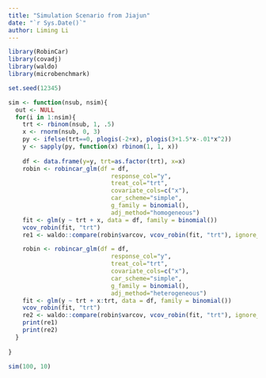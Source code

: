 ```yaml
---
title: "Simulation Scenario from Jiajun"
date: "`r Sys.Date()`"
author: Liming Li
---
```



```r
library(RobinCar)
library(covadj)
library(waldo)
library(microbenchmark)

set.seed(12345)

sim <- function(nsub, nsim){
  out <- NULL
  for(i in 1:nsim){
    trt <- rbinom(nsub, 1, .5)
    x <- rnorm(nsub, 0, 3)
    py <- ifelse(trt==0, plogis(-2+x), plogis(3+1.5*x-.01*x^2))
    y <- sapply(py, function(x) rbinom(1, 1, x))
    
    df <- data.frame(y=y, trt=as.factor(trt), x=x)
    robin <- robincar_glm(df = df, 
                             response_col="y",
                             treat_col="trt",
                             covariate_cols=c("x"),
                             car_scheme="simple",
                             g_family = binomial(),
                             adj_method="homogeneous")
    fit <- glm(y ~ trt + x, data = df, family = binomial())
    vcov_robin(fit, "trt")    
    re1 <- waldo::compare(robin$varcov, vcov_robin(fit, "trt"), ignore_attr = TRUE, tolerance = 1e-7 )

    robin <- robincar_glm(df = df, 
                             response_col="y",
                             treat_col="trt",
                             covariate_cols=c("x"),
                             car_scheme="simple",
                             g_family = binomial(),
                             adj_method="heterogeneous")
    fit <- glm(y ~ trt + x:trt, data = df, family = binomial())
    vcov_robin(fit, "trt")    
    re2 <- waldo::compare(robin$varcov, vcov_robin(fit, "trt"), ignore_attr = TRUE, tolerance = 1e-7)
    print(re1)
    print(re2)
  }
  
}

sim(100, 10)

```